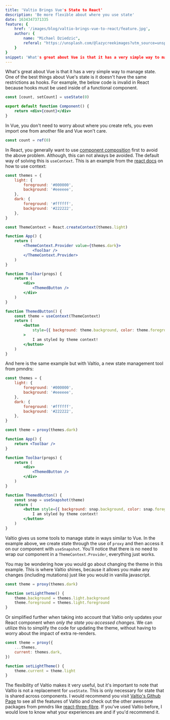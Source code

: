 ```yaml
---
title: 'Valtio Brings Vue's State to React'
description: 'Be more flexible about where you use state'
date: 1634347371335
feature: {
    href: '/images/blog/valtio-brings-vue-to-react/feature.jpg',
    author: {
        name: "Michael Dziedzic",
        referal: "https://unsplash.com/@lazycreekimages?utm_source=unsplash&utm_medium=referral&utm_content=creditCopyText"
    }
}
snippet: 'What's great about Vue is that it has a very simple way to manage state. One of the best things about Vue's state is it doesn't have the same restrictions as hooks. For example, the below code is invalid in React because hooks must be used...'
---
```


What's great about Vue is that it has a very simple way to manage state. One of the best things about Vue's
state is it doesn't have the same restrictions as hooks. For example, the below code is invalid in
React because hooks must be used inside of a functional component.

```jsx
const [count, setCount] = useState(0)

export default function Component() {
    return <div>{count}</div>
}
```

In Vue, you don't need to worry about where you create refs, you even import one from another file
and Vue won't care.

```js
const count = ref(0)
```

In React, you generally want to use
[component composition](https://reactjs.org/docs/composition-vs-inheritance.html) first to avoid
the above problem. Although, this can not always be avoided. The default way of solving this is `useContext`.
This is an example from the [react docs](https://reactjs.org/docs/hooks-reference.html#usecontext)
on how to use context:

```jsx
const themes = {
    light: {
        foreground: '#000000',
        background: '#eeeeee',
    },
    dark: {
        foreground: '#ffffff',
        background: '#222222',
    },
}

const ThemeContext = React.createContext(themes.light)

function App() {
    return (
        <ThemeContext.Provider value={themes.dark}>
            <Toolbar />
        </ThemeContext.Provider>
    )
}

function Toolbar(props) {
    return (
        <div>
            <ThemedButton />
        </div>
    )
}

function ThemedButton() {
    const theme = useContext(ThemeContext)
    return (
        <button
            style={{ background: theme.background, color: theme.foreground }}
        >
            I am styled by theme context!
        </button>
    )
}
```

And here is the same example but with Valtio, a new state management tool from pmndrs:

```jsx
const themes = {
    light: {
        foreground: '#000000',
        background: '#eeeeee',
    },
    dark: {
        foreground: '#ffffff',
        background: '#222222',
    },
}

const theme = proxy(themes.dark)

function App() {
    return <Toolbar />
}

function Toolbar(props) {
    return (
        <div>
            <ThemedButton />
        </div>
    )
}

function ThemedButton() {
    const snap = useSnapshot(theme)
    return (
        <button style={{ background: snap.background, color: snap.foreground }}>
            I am styled by theme context!
        </button>
    )
}
```

Valtio gives us some tools to manage state in ways similar to Vue. In the example above, we create
state through the use of `proxy` and then access it on our component with `useSnapshot`. You'll notice
that there is no need to wrap our component in a `ThemeContext.Provider`, everything just works.

You may be wondering how you would go about changing the theme in this example. This is where Valtio shines,
because it allows you make any changes (including mutations) just like you would in vanilla javascript.

```jsx
const theme = proxy(themes.dark)

function setLightTheme() {
    theme.background = themes.light.background
    theme.foreground = themes.light.foreground
}
```

Or simplified further when taking into account that Valtio only updates your React component
when _only the state you accessed changes_. We can utilize this to simplify the code for updating the theme,
without having to worry about the impact of extra re-renders.

```jsx
const theme = proxy({
    ...themes,
    current: themes.dark,
})

function setLightTheme() {
    theme.current = theme.light
}
```

The flexibility of Valtio makes it very useful, but it's important to note that Valtio is not a replacement for
`useState`. This is only necessary for state that is shared across components. I would recommend you
visit [Valtio's Github Page](https://github.com/pmndrs/valtio) to see all the features of Valtio and check out
the other awesome packages from pmndrs like [react-three-fibre](https://github.com/pmndrs/react-three-fiber). If you've used Valtio before, I would love to know what your experiences are and if you'd recommend it.
